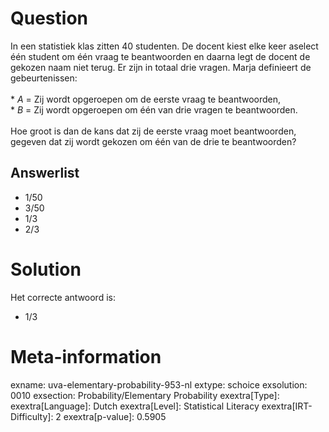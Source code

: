 Question
========

In een statistiek klas zitten 40 studenten. De docent kiest elke keer
aselect één student om één vraag te beantwoorden en daarna legt de
docent de gekozen naam niet terug. Er zijn in totaal drie vragen. Marja
definieert de gebeurtenissen:\
\
* *A* = Zij wordt opgeroepen om de eerste vraag te beantwoorden,\
* *B* = Zij wordt opgeroepen om één van drie vragen te beantwoorden.\
\
Hoe groot is dan de kans dat zij de eerste vraag moet beantwoorden,
gegeven dat zij wordt gekozen om één van de drie te beantwoorden?

Answerlist
----------

* 1/50
* 3/50
* 1/3
* 2/3

Solution
========

Het correcte antwoord is: 

* 1/3

Meta-information
================
exname: uva-elementary-probability-953-nl
extype: schoice
exsolution: 0010
exsection: Probability/Elementary Probability
exextra[Type]: 
exextra[Language]: Dutch
exextra[Level]: Statistical Literacy
exextra[IRT-Difficulty]: 2
exextra[p-value]: 0.5905

